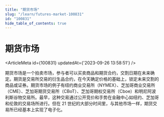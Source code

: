 ```yaml
---
title: "期货市场"
slug: "/learn/futures-market-100831"
id: "100831"
hide_table_of_contents: true
---
```



# 期货市场

<ArticleMeta id={100831} updatedAt={'2023-09-26 13:58:51'} />
<div className='border-solid border-b border-t-0 my-4 border-[var(--ifm-color-gray-300)]' />

期货市场是一个拍卖市场，参与者可以买卖商品和期货合约，交割日期在未来确定。期货是交易所交易的衍生品合约，在今天确定价格的基础上，锁定未来交割的商品或证券。期货市场的例子有纽约商业交易所（NYMEX）、芝加哥商业交易所（CME）、芝加哥期货交易所（CBoT）、芝加哥期权交易所（Cboe）和明尼阿波利斯谷物交易所。最早，这种交易通过公开竞价和手势在金融中心如纽约、芝加哥和伦敦的交易场所进行。但在 21 世纪的大部分时间里，与其他市场一样，期货交易所已经基本上实现了电子化。
